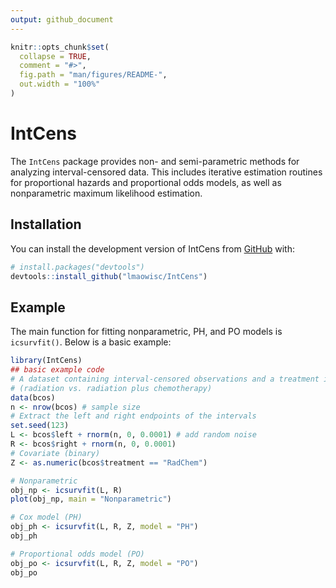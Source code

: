 ```yaml
---
output: github_document
---
```


<!-- README.md is generated from README.Rmd. Please edit that file -->

```r
knitr::opts_chunk$set(
  collapse = TRUE,
  comment = "#>",
  fig.path = "man/figures/README-",
  out.width = "100%"
)
```

# IntCens

The `IntCens` package provides non- and semi-parametric methods for analyzing interval-censored data. This includes iterative estimation routines for proportional hazards and proportional odds models, as well as nonparametric maximum likelihood estimation.

## Installation

You can install the development version of IntCens from [GitHub](https://github.com/) with:

``` r
# install.packages("devtools")
devtools::install_github("lmaowisc/IntCens")
```

## Example

The main function for fitting nonparametric, PH, and PO models is `icsurvfit()`.
Below is a basic example:
```r
library(IntCens)
## basic example code
# A dataset containing interval-censored observations and a treatment indicator 
# (radiation vs. radiation plus chemotherapy)
data(bcos)
n <- nrow(bcos) # sample size
# Extract the left and right endpoints of the intervals
set.seed(123)
L <- bcos$left + rnorm(n, 0, 0.0001) # add random noise
R <- bcos$right + rnorm(n, 0, 0.0001)
# Covariate (binary)
Z <- as.numeric(bcos$treatment == "RadChem")

# Nonparametric
obj_np <- icsurvfit(L, R)
plot(obj_np, main = "Nonparametric")

# Cox model (PH)
obj_ph <- icsurvfit(L, R, Z, model = "PH")
obj_ph

# Proportional odds model (PO)
obj_po <- icsurvfit(L, R, Z, model = "PO")
obj_po
```

